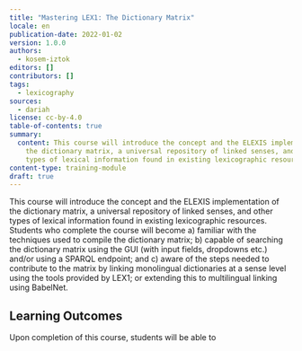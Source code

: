 ```yaml
---
title: "Mastering LEX1: The Dictionary Matrix"
locale: en
publication-date: 2022-01-02
version: 1.0.0
authors:
  - kosem-iztok
editors: []
contributors: []
tags:
  - lexicography
sources:
  - dariah
license: cc-by-4.0
table-of-contents: true
summary:
  content: This course will introduce the concept and the ELEXIS implementation of
    the dictionary matrix, a universal repository of linked senses, and other
    types of lexical information found in existing lexicographic resources.
content-type: training-module
draft: true
---
```

This course will introduce the concept and the ELEXIS implementation of the dictionary matrix, a universal repository of linked senses, and other types of lexical information found in existing lexicographic resources. Students who complete the course will become a) familiar with the techniques used to compile the dictionary matrix; b) capable of searching the dictionary matrix using the GUI (with input fields, dropdowns etc.) and/or using a SPARQL endpoint; and c) aware of the steps needed to contribute to the matrix by linking monolingual dictionaries at a sense level using the tools provided by LEX1; or extending this to multilingual linking using BabelNet.

## Learning Outcomes

Upon completion of this course, students will be able to
